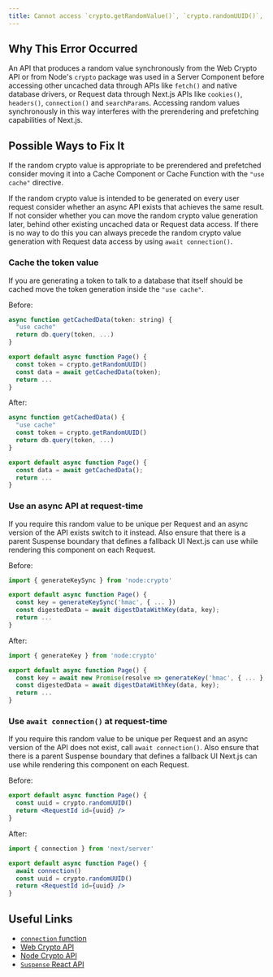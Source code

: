 ```yaml
---
title: Cannot access `crypto.getRandomValue()`, `crypto.randomUUID()`, or another web or node crypto API that generates random values synchronously before other uncached data or Request data in a Server Component
---
```


## Why This Error Occurred

An API that produces a random value synchronously from the Web Crypto API or from Node's `crypto` package was used in a Server Component before accessing other uncached data through APIs like `fetch()` and native database drivers, or Request data through Next.js APIs like `cookies()`, `headers()`, `connection()` and `searchParams`. Accessing random values synchronously in this way interferes with the prerendering and prefetching capabilities of Next.js.

## Possible Ways to Fix It

If the random crypto value is appropriate to be prerendered and prefetched consider moving it into a Cache Component or Cache Function with the `"use cache"` directive.

If the random crypto value is intended to be generated on every user request consider whether an async API exists that achieves the same result. If not consider whether you can move the random crypto value generation later, behind other existing uncached data or Request data access. If there is no way to do this you can always precede the random crypto value generation with Request data access by using `await connection()`.

### Cache the token value

If you are generating a token to talk to a database that itself should be cached move the token generation inside the `"use cache"`.

Before:

```jsx filename="app/page.js"
async function getCachedData(token: string) {
  "use cache"
  return db.query(token, ...)
}

export default async function Page() {
  const token = crypto.getRandomUUID()
  const data = await getCachedData(token);
  return ...
}
```

After:

```jsx filename="app/page.js"
async function getCachedData() {
  "use cache"
  const token = crypto.getRandomUUID()
  return db.query(token, ...)
}

export default async function Page() {
  const data = await getCachedData();
  return ...
}
```

### Use an async API at request-time

If you require this random value to be unique per Request and an async version of the API exists switch to it instead. Also ensure that there is a parent Suspense boundary that defines a fallback UI Next.js can use while rendering this component on each Request.

Before:

```jsx filename="app/page.js"
import { generateKeySync } from 'node:crypto'

export default async function Page() {
  const key = generateKeySync('hmac', { ... })
  const digestedData = await digestDataWithKey(data, key);
  return ...
}
```

After:

```jsx filename="app/page.js"
import { generateKey } from 'node:crypto'

export default async function Page() {
  const key = await new Promise(resolve => generateKey('hmac', { ... }, key => resolve(key)))
  const digestedData = await digestDataWithKey(data, key);
  return ...
}
```

### Use `await connection()` at request-time

If you require this random value to be unique per Request and an async version of the API does not exist, call `await connection()`. Also ensure that there is a parent Suspense boundary that defines a fallback UI Next.js can use while rendering this component on each Request.

Before:

```jsx filename="app/page.js"
export default async function Page() {
  const uuid = crypto.randomUUID()
  return <RequestId id={uuid} />
}
```

After:

```jsx filename="app/page.js"
import { connection } from 'next/server'

export default async function Page() {
  await connection()
  const uuid = crypto.randomUUID()
  return <RequestId id={uuid} />
}
```

## Useful Links

- [`connection` function](/docs/app/api-reference/functions/connection)
- [Web Crypto API](https://developer.mozilla.org/en-US/docs/Web/API/Web_Crypto_API)
- [Node Crypto API](https://nodejs.org/docs/latest/api/crypto.html)
- [`Suspense` React API](https://react.dev/reference/react/Suspense)
